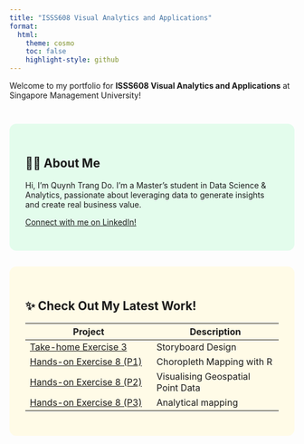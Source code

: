 ```yaml
---
title: "ISSS608 Visual Analytics and Applications"
format:
  html:
    theme: cosmo
    toc: false
    highlight-style: github
---
```


Welcome to my portfolio for **ISSS608 Visual Analytics and Applications** at Singapore Management University!

::: {style="height: 2em;"}
:::

::: {style="background-color: #e3fcec; padding: 2em; border-radius: 12px"}
## 👨‍💻 About Me

Hi, I'm Quynh Trang Do. I'm a Master's student in Data Science & Analytics, passionate about leveraging data to generate insights and create real business value.

[Connect with me on LinkedIn!](https://www.linkedin.com/in/trang-qdo/)
:::

::: {style="height: 2em;"}
:::

::: {style="background-color: #fffbe7; padding: 2em; border-radius: 12px"}
## ✨ Check Out My Latest Work!

| Project | Description |
|------------------------------------|------------------------------------|
| [Take-home Exercise 3](https://isss608-ay2425-qtd.netlify.app/take-home_ex/take-home_ex03/take-home_ex03) | Storyboard Design |
| [Hands-on Exercise 8 (P1)](https://isss608-ay2425-qtd.netlify.app/hands-on_ex/hands-on_ex08/hands-on_ex08_p1) | Choropleth Mapping with R |
| [Hands-on Exercise 8 (P2)](https://isss608-ay2425-qtd.netlify.app/hands-on_ex/hands-on_ex08/hands-on_ex08_p2) | Visualising Geospatial Point Data |
| [Hands-on Exercise 8 (P3)](https://isss608-ay2425-qtd.netlify.app/hands-on_ex/hands-on_ex08/hands-on_ex08_p3) | Analytical mapping |

:::
